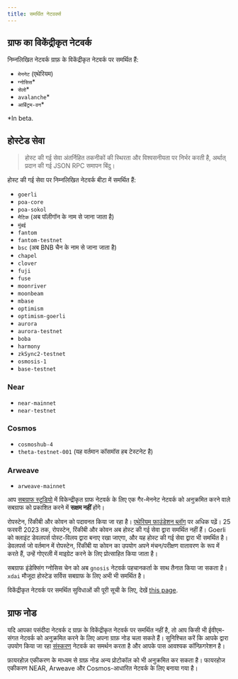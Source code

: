 ```yaml
---
title: समर्थित नेटवर्क्स
---
```


## ग्राफ का विकेंद्रीकृत नेटवर्क

निम्नलिखित नेटवर्क ग्राफ़ के विकेंद्रीकृत नेटवर्क पर समर्थित हैं:

- `मेननेट` (एथेरियम)
- `ग्नोसिस`\*
- `सेलो`\*
- `avalanche`\*
- `आर्बिट्रम-वन`\*

\*In beta.

## होस्टेड सेवा

> होस्ट की गई सेवा अंतर्निहित तकनीकों की स्थिरता और विश्वसनीयता पर निर्भर करती है, अर्थात् प्रदान की गई JSON RPC समापन बिंदु।

होस्‍ट की गई सेवा पर निम्‍नलिखित नेटवर्क बीटा में समर्थित हैं:

- `goerli`
- `poa-core`
- `poa-sokol`
- `मैटिक` (अब पॉलीगॉन के नाम से जाना जाता है)
- `मुंबई`
- `fantom`
- `fantom-testnet`
- `bsc` (अब BNB चैन के नाम से जाना जाता है)
- `chapel`
- `clover`
- `fuji`
- `fuse`
- `moonriver`
- `moonbeam`
- `mbase`
- `optimism`
- `optimism-goerli`
- `aurora`
- `aurora-testnet`
- `boba`
- `harmony`
- `zkSync2-testnet`
- `osmosis-1`
- `base-testnet`

### Near

- `near-mainnet`
- `near-testnet`

### Cosmos

- `cosmoshub-4`
- `theta-testnet-001` (यह वर्तमान कॉसमॉस हब टेस्टनेट है)

### Arweave

- `arweave-mainnet`

आप [सबग्राफ स्टूडियो](/deploying/subgraph-studio) में विकेन्द्रीकृत ग्राफ नेटवर्क के लिए एक गैर-मेननेट नेटवर्क को अनुक्रमित करने वाले सबग्राफ को प्रकाशित करने में **सक्षम नहीं** होंगे।

रोपस्टेन, रिंकीबी और कोवन को पदावनत किया जा रहा है। [एथेरियम फाउंडेशन ब्लॉग](https://blog.ethereum.org/2022/06/21/testnet-deprecation) पर अधिक पढ़ें। 25 फरवरी 2023 तक, रोपस्टेन, रिंकीबी और कोवन अब होस्ट की गई सेवा द्वारा समर्थित नहीं हैं। Goerli को क्लाइंट डेवलपर्स पोस्ट-विलय द्वारा बनाए रखा जाएगा, और यह होस्ट की गई सेवा द्वारा भी समर्थित है। डेवलपर्स जो वर्तमान में रोपस्टेन, रिंकीबी या कोवन का उपयोग अपने मंचन/परीक्षण वातावरण के रूप में करते हैं, उन्हें गोएरली में माइग्रेट करने के लिए प्रोत्साहित किया जाता है।

सबग्राफ इंडेक्सिंग ग्नोसिस चेन को अब `gnosis` नेटवर्क पहचानकर्ता के साथ तैनात किया जा सकता है। `xdai` मौजूदा होस्टेड सर्विस सबग्राफ के लिए अभी भी समर्थित है।

विकेंद्रीकृत नेटवर्क पर समर्थित सुविधाओं की पूरी सूची के लिए, देखें [this page](https://github.com/graphprotocol/indexer/blob/main/docs/networks/mainnet.md#feature-support).

## ग्राफ नोड

यदि आपका पसंदीदा नेटवर्क द ग्राफ़ के विकेंद्रीकृत नेटवर्क पर समर्थित नहीं है, तो आप किसी भी ईवीएम-संगत नेटवर्क को अनुक्रमित करने के लिए अपना ग्राफ़ नोड चला सकते हैं। सुनिश्चित करें कि आपके द्वारा उपयोग किया जा रहा [संस्करण](https://github.com/graphprotocol/graph-node/releases) नेटवर्क का समर्थन करता है और आपके पास आवश्यक कॉन्फ़िगरेशन है।

फ़ायरहोज़ एकीकरण के माध्यम से ग्राफ़ नोड अन्य प्रोटोकॉल को भी अनुक्रमित कर सकता है। फायरहोज एकीकरण NEAR, Arweave और Cosmos-आधारित नेटवर्क के लिए बनाया गया है।
